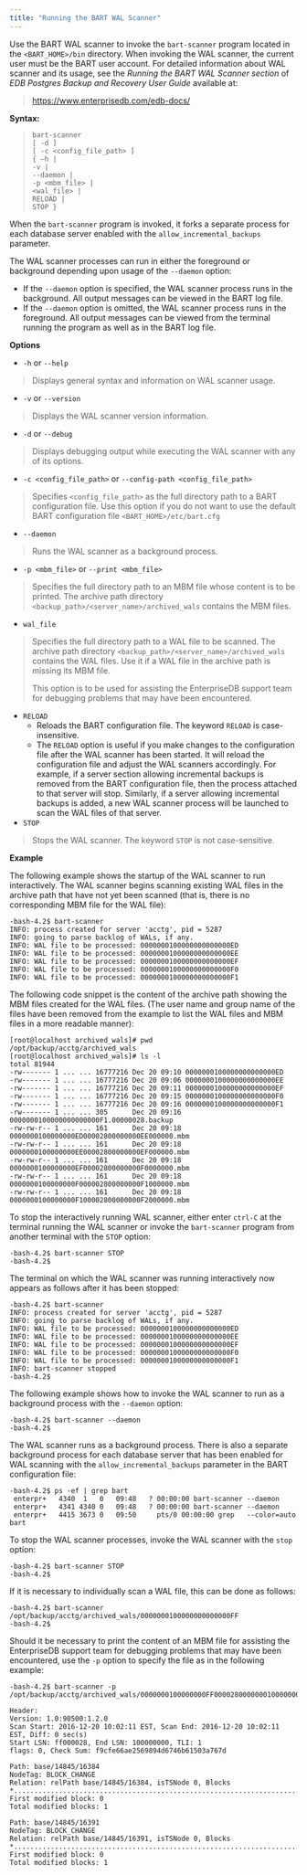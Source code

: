 ```yaml
---
title: "Running the BART WAL Scanner"
---
```


Use the BART WAL scanner to invoke the `bart-scanner` program located in the `<BART_HOME>/bin` directory. When invoking the WAL scanner, the current user must be the BART user account. For detailed information about WAL scanner and its usage, see the *Running the BART WAL Scanner section* of *EDB Postgres Backup and Recovery User Guide* available at:

> <https://www.enterprisedb.com/edb-docs/>

**Syntax:**

> ```
> bart-scanner
> [ -d ]
> [ -c <config_file_path> ]
> { –h |
> -v |
> --daemon |
> -p <mbm_file> |
> <wal_file> |
> RELOAD |
> STOP }
> ```

When the `bart-scanner` program is invoked, it forks a separate process for each database server enabled with the `allow_incremental_backups` parameter.

The WAL scanner processes can run in either the foreground or background depending upon usage of the `--daemon` option:

-   If the `--daemon` option is specified, the WAL scanner process runs in the background. All output messages can be viewed in the BART log file.
-   If the `--daemon` option is omitted, the WAL scanner process runs in the foreground. All output messages can be viewed from the terminal running the program as well as in the BART log file.

**Options**

-   `-h` or `--help`

> Displays general syntax and information on WAL scanner usage.

-   `-v` or `--version`

> Displays the WAL scanner version information.

-   `-d` or `--debug`

> Displays debugging output while executing the WAL scanner with any of its options.

-   `-c <config_file_path>` or `--config-path <config_file_path>`

> Specifies `<config_file_path>` as the full directory path to a BART configuration file. Use this option if you do not want to use the default BART configuration file `<BART_HOME>/etc/bart.cfg`

-   `--daemon`

> Runs the WAL scanner as a background process.

-   `-p <mbm_file>` or `--print <mbm_file>`

> Specifies the full directory path to an MBM file whose content is to be printed. The archive path directory `<backup_path>/<server_name>/archived_wals` contains the MBM files.

-   `wal_file`

> Specifies the full directory path to a WAL file to be scanned. The archive path directory `<backup_path>/<server_name>/archived_wals` contains the WAL files. Use it if a WAL file in the archive path is missing its MBM file.
>
> This option is to be used for assisting the EnterpriseDB support team for debugging problems that may have been encountered.

-   `RELOAD`
    -   Reloads the BART configuration file. The keyword `RELOAD` is case-insensitive.
    -   The `RELOAD` option is useful if you make changes to the configuration file after the WAL scanner has been started. It will reload the configuration file and adjust the WAL scanners accordingly. For example, if a server section allowing incremental backups is removed from the BART configuration file, then the process attached to that server will stop. Similarly, if a server allowing incremental backups is added, a new WAL scanner process will be launched to scan the WAL files of that server.
-   `STOP`

> Stops the WAL scanner. The keyword `STOP` is not case-sensitive.

**Example**

The following example shows the startup of the WAL scanner to run interactively. The WAL scanner begins scanning existing WAL files in the archive path that have not yet been scanned (that is, there is no corresponding MBM file for the WAL file):

```
-bash-4.2$ bart-scanner
INFO: process created for server 'acctg', pid = 5287
INFO: going to parse backlog of WALs, if any.
INFO: WAL file to be processed: 0000000100000000000000ED
INFO: WAL file to be processed: 0000000100000000000000EE
INFO: WAL file to be processed: 0000000100000000000000EF
INFO: WAL file to be processed: 0000000100000000000000F0
INFO: WAL file to be processed: 0000000100000000000000F1
```

The following code snippet is the content of the archive path showing the MBM files created for the WAL files. (The user name and group name of the files have been removed from the example to list the WAL files and MBM files in a more readable manner):

```
[root@localhost archived_wals]# pwd
/opt/backup/acctg/archived_wals
[root@localhost archived_wals]# ls -l
total 81944
-rw------- 1 ... ... 16777216 Dec 20 09:10 0000000100000000000000ED
-rw------- 1 ... ... 16777216 Dec 20 09:06 0000000100000000000000EE
-rw------- 1 ... ... 16777216 Dec 20 09:11 0000000100000000000000EF
-rw------- 1 ... ... 16777216 Dec 20 09:15 0000000100000000000000F0
-rw------- 1 ... ... 16777216 Dec 20 09:16 0000000100000000000000F1
-rw------- 1 ... ... 305      Dec 20 09:16 0000000100000000000000F1.00000028.backup
-rw-rw-r-- 1 ... ... 161      Dec 20 09:18
0000000100000000ED00002800000000EE000000.mbm
-rw-rw-r-- 1 ... ... 161      Dec 20 09:18
0000000100000000EE00002800000000EF000000.mbm
-rw-rw-r-- 1 ... ... 161      Dec 20 09:18
0000000100000000EF00002800000000F0000000.mbm
-rw-rw-r-- 1 ... ... 161      Dec 20 09:18
0000000100000000F000002800000000F1000000.mbm
-rw-rw-r-- 1 ... ... 161      Dec 20 09:18
0000000100000000F100002800000000F2000000.mbm
```

To stop the interactively running WAL scanner, either enter `ctrl-C` at the terminal running the WAL scanner or invoke the `bart-scanner` program from another terminal with the `STOP` option:

```
-bash-4.2$ bart-scanner STOP
-bash-4.2$
```

The terminal on which the WAL scanner was running interactively now appears as follows after it has been stopped:

```
-bash-4.2$ bart-scanner
INFO: process created for server 'acctg', pid = 5287
INFO: going to parse backlog of WALs, if any.
INFO: WAL file to be processed: 0000000100000000000000ED
INFO: WAL file to be processed: 0000000100000000000000EE
INFO: WAL file to be processed: 0000000100000000000000EF
INFO: WAL file to be processed: 0000000100000000000000F0
INFO: WAL file to be processed: 0000000100000000000000F1
INFO: bart-scanner stopped
-bash-4.2$
```

The following example shows how to invoke the WAL scanner to run as a background process with the `--daemon` option:

```
-bash-4.2$ bart-scanner --daemon
-bash-4.2$
```

The WAL scanner runs as a background process. There is also a separate background process for each database server that has been enabled for WAL scanning with the `allow_incremental_backups` parameter in the BART configuration file:

```
-bash-4.2$ ps -ef | grep bart
 enterpr+   4340  1   0   09:48   ? 00:00:00 bart-scanner --daemon
 enterpr+   4341 4340 0   09:48   ? 00:00:00 bart-scanner --daemon
 enterpr+   4415 3673 0   09:50     pts/0 00:00:00 grep   --color=auto bart
```

To stop the WAL scanner processes, invoke the WAL scanner with the `stop` option:

```
-bash-4.2$ bart-scanner STOP
-bash-4.2$
```

If it is necessary to individually scan a WAL file, this can be done as follows:

```
-bash-4.2$ bart-scanner /opt/backup/acctg/archived_wals/0000000100000000000000FF
-bash-4.2$
```

Should it be necessary to print the content of an MBM file for assisting the EnterpriseDB support team for debugging problems that may have been encountered, use the `-p` option to specify the file as in the following example:

```
-bash-4.2$ bart-scanner -p
/opt/backup/acctg/archived_wals/0000000100000000FF0000280000000100000000.mbm

Header:
Version: 1.0:90500:1.2.0
Scan Start: 2016-12-20 10:02:11 EST, Scan End: 2016-12-20 10:02:11 EST, Diff: 0 sec(s)
Start LSN: ff000028, End LSN: 100000000, TLI: 1
flags: 0, Check Sum: f9cfe66ae2569894d6746b61503a767d

Path: base/14845/16384
NodeTag: BLOCK_CHANGE
Relation: relPath base/14845/16384, isTSNode 0, Blocks
*.............................................................................
First modified block: 0
Total modified blocks: 1

Path: base/14845/16391
NodeTag: BLOCK_CHANGE
Relation: relPath base/14845/16391, isTSNode 0, Blocks
*..............................................................................
First modified block: 0
Total modified blocks: 1
```
